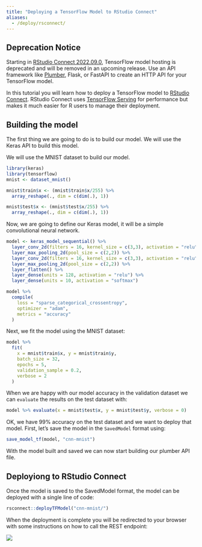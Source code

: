 ```yaml
---
title: "Deploying a TensorFlow Model to RStudio Connect"
aliases:
  - /deploy/rsconnect/
---
```


::: callout-waring
## Deprecation Notice

Starting in [RStudio Connect 2022.09.0](https://docs.rstudio.com/connect/news/#rstudio-connect-2022090), TensorFlow model hosting is deprecated and will be removed in an upcoming release.
Use an API framework like [Plumber](plumber.qmd), Flask, or FastAPI to create an HTTP API for your TensorFlow model.
:::

In this tutorial you will learn how to deploy a TensorFlow model to [RStudio Connect](https://rstudio.com/products/connect/).
RStudio Connect uses [TensorFlow Serving](https://github.com/tensorflow/serving) for performance but makes it much easier for R users to manage their deployment.

## Building the model

The first thing we are going to do is to build our model.
We will use the Keras API to build this model.

We will use the MNIST dataset to build our model.

```r
library(keras)
library(tensorflow)
mnist <- dataset_mnist()

mnist$train$x <- (mnist$train$x/255) %>%
  array_reshape(., dim = c(dim(.), 1))

mnist$test$x <- (mnist$test$x/255) %>%
  array_reshape(., dim = c(dim(.), 1))

```

Now, we are going to define our Keras model, it will be a simple convolutional neural network.

```r
model <- keras_model_sequential() %>%
  layer_conv_2d(filters = 16, kernel_size = c(3,3), activation = "relu") %>%
  layer_max_pooling_2d(pool_size = c(2,2)) %>%
  layer_conv_2d(filters = 16, kernel_size = c(3,3), activation = "relu") %>%
  layer_max_pooling_2d(pool_size = c(2,2)) %>%
  layer_flatten() %>%
  layer_dense(units = 128, activation = "relu") %>%
  layer_dense(units = 10, activation = "softmax")

model %>%
  compile(
    loss = "sparse_categorical_crossentropy",
    optimizer = "adam",
    metrics = "accuracy"
  )
```

Next, we fit the model using the MNIST dataset:

```r
model %>%
  fit(
    x = mnist$train$x, y = mnist$train$y,
    batch_size = 32,
    epochs = 5,
    validation_sample = 0.2,
    verbose = 2
  )
```

When we are happy with our model accuracy in the validation dataset we can `evaluate` the results on the test dataset with:

```r
model %>% evaluate(x = mnist$test$x, y = mnist$test$y, verbose = 0)
```

OK, we have 99% accuracy on the test dataset and we want to deploy that model.
First, let's save the model in the `SavedModel` format using:

```r
save_model_tf(model, "cnn-mnist")
```

With the model built and saved we can now start building our plumber API file.

## Deployiong to RStudio Connect

Once the model is saved to the SavedModel format, the model can be deployed with a single line of code:

```r
rsconnect::deployTFModel("cnn-mnist/")
```

When the deployment is complete you will be redirected to your browser with some instructions on how to call the REST endpoint:

![](images/rsc.png)

